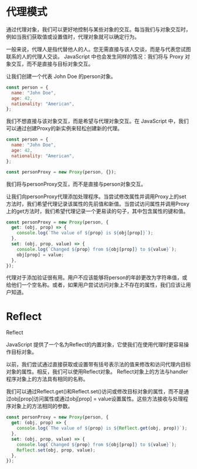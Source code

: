 
# 代理模式

通过代理对象，我们可以更好地控制与某些对象的交互。每当我们与对象交互时，例如当我们获取值或设置值时，代理对象就可以确定行为。

一般来说，代理人是指代替他人的人。您无需直接与该人交谈，而是与代表您试图联系的人的代理人交谈。 JavaScript 中也会发生同样的情况：我们将与 Proxy 对象交互，而不是直接与目标对象交互。

让我们创建一个代表 John Doe 的person对象。

``` JavaScript
const person = {
  name: "John Doe",
  age: 42,
  nationality: "American",
};
```

我们不想直接与该对象交互，而是希望与代理对象交互。在 JavaScript 中，我们可以通过创建Proxy的新实例来轻松创建新的代理。

``` JavaScript
const person = {
  name: "John Doe",
  age: 42,
  nationality: "American",
};

const personProxy = new Proxy(person, {});
```

<Example1 />

我们将与personProxy交互，而不是直接与person对象交互。

让我们向personProxy代理添加处理程序。当尝试修改属性并调用Proxy上的set方法时，我们希望代理记录该属性的先前值和新值。当尝试访问属性并调用Proxy上的get方法时，我们希望代理记录一个更易读的句子，其中包含属性的键和值。

``` javascript
const personProxy = new Proxy(person, {
  get: (obj, prop) => {
    console.log(`The value of ${prop} is ${obj[prop]}`);
  },
  set: (obj, prop, value) => {
    console.log(`Changed ${prop} from ${obj[prop]} to ${value}`);
    obj[prop] = value;
  },
});
```

代理对于添加验证很有用。用户不应该能够将person的年龄更改为字符串值，或给他们一个空名称。或者，如果用户尝试访问对象上不存在的属性，我们应该让用户知道。

# Reflect

<Link href="/interview/base/es6/reflect">Reflect</Link>

JavaScript 提供了一个名为Reflect的内置对象，它使我们在使用代理时更容易操作目标对象。

以前，我们尝试通过直接获取或设置带有括号表示法的值来修改和访问代理内目标对象的属性。相反，我们可以使用Reflect对象。 Reflect对象上的方法与handler程序对象上的方法具有相同的名称。

我们可以通过Reflect.get()和Reflect.set()访问或修改目标对象的属性，而不是通过obj[prop]访问属性或通过obj[prop] = value设置属性。这些方法接收与处理程序对象上的方法相同的参数。

``` javascript
const personProxy = new Proxy(person, {
  get: (obj, prop) => {
    console.log(`The value of ${prop} is ${Reflect.get(obj, prop)}`);
  },
  set: (obj, prop, value) => {
    console.log(`Changed ${prop} from ${obj[prop]} to ${value}`);
    Reflect.set(obj, prop, value);
  },
});
```